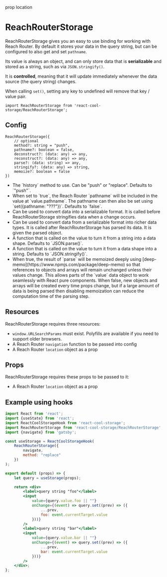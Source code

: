 prop location

# ReachRouterStorage

<ReachRouterStorageExample location={location} />

ReachRouterStorage gives you an easy to use binding for working with Reach Router. By default it stores your data in the query string, but can be configured to also get and set `pathname`.

Its value is always an object, and can only store data that is **serializable** and stored as a string, such as via `JSON.stringify()`.

It is **controlled**, meaning that it will update immediately whenever the data source (the query string) changes.

When calling `set()`, setting any key to undefined will remove that key / value pair.

```flow
import ReachRouterStorage from 'react-cool-storage/ReachRouterStorage';
```

## Config

```flow
ReachRouterStorage({
    // optional
    method?: string = "push",
    pathname?: boolean = false,
    deconstruct?: (data: any) => any,
    reconstruct?: (data: any) => any,
    parse?: (data: string) => any,
    stringify?: (data: any) => string,
    memoize?: boolean = false
})
```

* <Param name="method" type="string" default={`"push"`} optional />
  The `history` method to use. Can be "push" or "replace". Defaults to `"push"`.

* <Param name="pathname" type="boolean" default="false" optional />
  When set to `true`, the Reach Router `pathname` will be included in the value at `value.pathname`. The pathname can then also be set using `set({pathname: "???"})`. Defaults to `false`.

* <Param name="deconstruct" type="(data: any) => any" optional />
  Can be used to convert data into a serializable format. It is called before ReachRouterStorage stringifies data when a change occurs.

* <Param name="reconstruct" type="(data: any) => any" optional />
  Can be used to convert data from a serializable format into richer data types. It is called after ReachRouterStorage has parsed its data. It is given the parsed object.

* <Param name="parse" type="(data: string) => any" optional default="JSON.parse()" />
  A function that is called on the value to turn it from a string into a data shape. Defaults to `JSON.parse()`.

* <Param name="stringify" type="(data: any) => string" optional default="JSON.parse()" />
  A function that is called on the value to turn it from a data shape into a string. Defaults to `JSON.stringify()`.

* <Param name="memoize" type="boolean" optional default="false" />
  When true, the result of `parse` will be memoized deeply using [deep-memo](https://www.npmjs.com/package/deep-memo) so that references to objects and arrays will remain unchanged unless their values change. This allows parts of the `value` data object to work seamlessly with React pure components. When false, new objects and arrays will be created every time props change, but if a large amount of data is being parsed then disabling memoization can reduce the computation time of the parsing step.

## Resources

ReachRouterStorage requires three resources:
- `window.URLSearchParams` must exist. Polyfills are available if you need to support older browsers.
- A Reach Router `navigation` function to be passed into config
- A Reach Router `location` object as a prop

## Props

ReachRouterStorage requires these props to be passed to it:
- A Reach Router `location` object as a prop

## Example using hooks

```jsx
import React from 'react';
import {useState} from 'react';
import ReactCoolStorageHook from 'react-cool-storage';
import ReachRouterStorage from 'react-cool-storage/ReachRouterStorage';
import {navigate} from 'gatsby';

const useStorage = ReactCoolStorageHook(
    ReachRouterStorage({
        navigate,
        method: "replace"
    })
);

export default (props) => {
    let query = useStorage(props);

    return <div>
        <label>query string "foo"</label>
        <input
            value={query.value.foo || ""}
            onChange={(event) => query.set((prev) => ({
                ...prev,
                foo: event.currentTarget.value
            }))}
        />
        <label>query string "bar"</label>
        <input
            value={query.value.bar || ""}
            onChange={(event) => query.set((prev) => ({
                ...prev,
                bar: event.currentTarget.value
            }))}
        />
    </div>;
};
```
